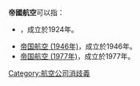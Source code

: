 '''帝國航空'''可以指：
* {{link-en|帝國航空 (英國)|Imperial Airways}}，成立於1924年。
* [[帝国航空_(1946年)|帝国航空 (1946年)]]，成立於1946年。
* [[帝国航空_(1977年)|帝国航空 (1977年)]]，成立於1977年。
{{disambiguation|cat=四字组织机构消歧义}}
[[Category:航空公司消歧義|Category:航空公司消歧義]]